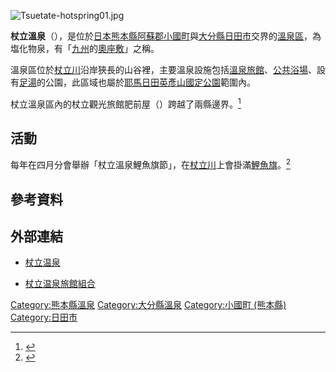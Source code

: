 {{Coord|33|10|57.2|N|131|02|03.3|E|region:JP-44_type:landmark|display=title}}
[[File:Tsuetate-hotspring01.jpg|thumb]]
{{Location map | Japan
| lat_deg = 33 | lat_min = 10 | lat_sec = 57.2 | lat_dir = N
| lon_deg = 131 | lon_min = 02 | lon_sec = 03.3 | lon_dir = E 
| label = 杖立溫泉
| position = bottom
| mark = Map pointer.svg
| marksize = 6
| width = 350
| float = right
| caption = 杖立溫泉的位置
| alt = 杖立溫泉的位置
}}

'''杖立溫泉'''（{{jpn|j=杖立温泉|hg=つえたておんせん|rm=Tsuetate Onsen|f=y}}），是位於[[日本|日本]][[熊本縣|熊本縣]][[阿蘇郡|阿蘇郡]][[小國町_(熊本縣)|小國町]]與[[大分縣|大分縣]][[日田市|日田市]]交界的[[溫泉|溫泉區]]，為塩化物泉，有「[[九州_(日本)|九州]]的[[奧座敷|奧座敷]]」之稱。

溫泉區位於[[杖立川|杖立川]]沿岸狹長的山谷裡，主要溫泉設施包括[[溫泉旅館|溫泉旅館]]、[[公共浴場|公共浴場]]、設有[[足湯|足湯]]的公園，此區域也屬於[[耶馬日田英彥山國定公園|耶馬日田英彥山國定公園]]範圍內。

杖立溫泉區內的杖立觀光旅館肥前屋（{{lang-ja|杖立観光ホテルひぜんや}}）跨越了兩縣邊界。<ref>{{Cite news| url=http://www.appledaily.com.tw/appledaily/article/supplement/20121022/34589211/| title=日本熊本 沉浸溫泉鄉 悠閒散策| date=2012-10-22| newspaper=[[蘋果日報_(台灣)|蘋果日報]]| accessdate=2016-09-10| archive-date=2017-10-09| archive-url=https://web.archive.org/web/20171009134748/http://www.appledaily.com.tw/appledaily/article/supplement/20121022/34589211| dead-url=no}}</ref>

== 活動 ==

每年在四月分會舉辦「杖立溫泉鯉魚旗節」，在[[杖立川|杖立川]]上會掛滿[[鯉魚旗|鯉魚旗]]。<ref>{{Cite web| url=http://tc.tabirai.net/sightseeing/article/tsuetate-onsen-festival/| title=從4月1日起登場的「杖立溫泉鯉魚旗節」| work=Tabirai| publisher=株式会社パム| accessdate=2016-09-10| archive-date=2016-09-18| archive-url=https://web.archive.org/web/20160918075936/http://tc.tabirai.net/sightseeing/article/tsuetate-onsen-festival/| dead-url=no}}</ref>

== 參考資料 ==
{{reflist}}

== 外部連結 ==
{{Commonscat|Tsuetate Onsen}}
* {{Ja}} [http://tsuetate-onsen.com/ 杖立温泉] {{Wayback|url=http://tsuetate-onsen.com/ |date=20210302183613 }}
* {{Ja}} [http://www.tuetate.jp/ 杖立温泉旅館組合] {{Wayback|url=http://www.tuetate.jp/ |date=20200627202319 }}

{{DEFAULTSORT:Tsuetate Onsen}}
[[Category:熊本縣溫泉|Category:熊本縣溫泉]]
[[Category:大分縣溫泉|Category:大分縣溫泉]]
[[Category:小國町_(熊本縣)|Category:小國町 (熊本縣)]]
[[Category:日田市|Category:日田市]]